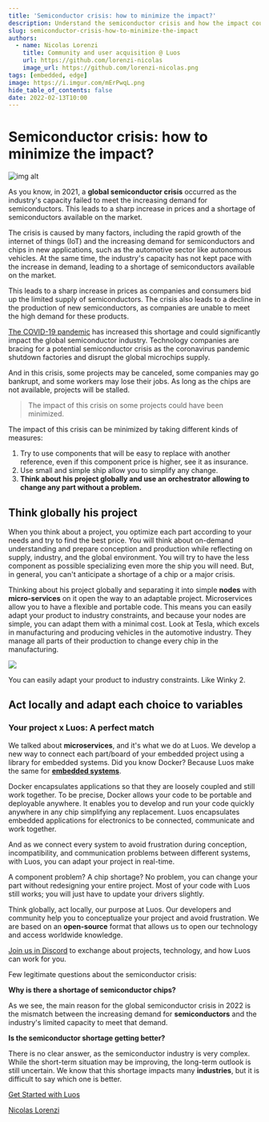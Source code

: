 ```yaml
---
title: 'Semiconductor crisis: how to minimize the impact?'
description: Understand the semiconductor crisis and how the impact could have been minimize with several tips.
slug: semiconductor-crisis-how-to-minimize-the-impact
authors:
  - name: Nicolas Lorenzi
    title: Community and user acquisition @ Luos
    url: https://github.com/lorenzi-nicolas
    image_url: https://github.com/lorenzi-nicolas.png
tags: [embedded, edge]
image: https://i.imgur.com/mErPwqL.png
hide_table_of_contents: false
date: 2022-02-13T10:00
---
```


# Semiconductor crisis: how to minimize the impact?

![img alt](/img/blog/26.png)

As you know, in 2021, a **global semiconductor crisis** occurred as the industry's capacity failed to meet the increasing demand for semiconductors. This leads to a sharp increase in prices and a shortage of semiconductors available on the market.

<!--truncate-->

The crisis is caused by many factors, including the rapid growth of the internet of things (IoT) and the increasing demand for semiconductors and chips in new applications, such as the automotive sector like autonomous vehicles. At the same time, the industry's capacity has not kept pace with the increase in demand, leading to a shortage of semiconductors available on the market.

This leads to a sharp increase in prices as companies and consumers bid up the limited supply of semiconductors. The crisis also leads to a decline in the production of new semiconductors, as companies are unable to meet the high demand for these products.

[The COVID-19 pandemic](https://www.luos.io/blog/how-the-lockdown-allowed-us-to-stay-on-track-and-consolidate-our-growth) has increased this shortage and could significantly impact the global semiconductor industry. Technology companies are bracing for a potential semiconductor crisis as the coronavirus pandemic shutdown factories and disrupt the global microchips supply.

And in this crisis, some projects may be canceled, some companies may go bankrupt, and some workers may lose their jobs. As long as the chips are not available, projects will be stalled.

> The impact of this crisis on some projects could have been minimized.

The impact of this crisis can be minimized by taking different kinds of measures:

1.  Try to use components that will be easy to replace with another reference, even if this component price is higher, see it as insurance.
2.  Use small and simple ship allow you to simplify any change.
3.  **Think about his project globally and use an orchestrator allowing to change any part without a problem.**

<h2> Think globally his project </h2>

When you think about a project, you optimize each part according to your needs and try to find the best price. You will think about on-demand understanding and prepare conception and production while reflecting on supply, industry, and the global environment. You will try to have the less component as possible specializing even more the ship you will need. But, in general, you can't anticipate a shortage of a chip or a major crisis.

Thinking about his project globally and separating it into simple **nodes** with **micro-services** on it open the way to an adaptable project. Microservices allow you to have a flexible and portable code. This means you can easily adapt your product to industry constraints, and because your nodes are simple, you can adapt them with a minimal cost. Look at Tesla, which excels in manufacturing and producing vehicles in the automotive industry. They manage all parts of their production to change every chip in the manufacturing.

![](https://uploads-ssl.webflow.com/602cf5c87ad04ea98eaa99da/623af62106f7803347e08a6e_Semiconductor_crisis-Luos_GIF.gif)

You can easily adapt your product to industry constraints. Like Winky 2.

<h2> Act locally and adapt each choice to variables </h2>

<h3> Your project x Luos: A perfect match </h3>

We talked about **microservices**, and it's what we do at Luos. We develop a new way to connect each part/board of your embedded project using a library for embedded systems. Did you know Docker? Because Luos make the same for [**embedded systems**](https://www.luos.io/blog/a-way-to-unleash-embedded-systems).

Docker encapsulates applications so that they are loosely coupled and still work together. To be precise, Docker allows your code to be portable and deployable anywhere. It enables you to develop and run your code quickly anywhere in any chip simplifying any replacement. Luos encapsulates embedded applications for electronics to be connected, communicate and work together.

And as we connect every system to avoid frustration during conception, incompatibility, and communication problems between different systems, with Luos, you can adapt your project in real-time.

A component problem? A chip shortage? No problem, you can change your part without redesigning your entire project. Most of your code with Luos still works; you will just have to update your drivers slightly.

Think globally, act locally, our purpose at Luos. Our developers and community help you to conceptualize your project and avoid frustration. We are based on an **open-source** format that allows us to open our technology and access worldwide knowledge.

[Join us in Discord](https://discord.gg/luos) to exchange about projects, technology, and how Luos can work for you.

Few legitimate questions about the semiconductor crisis:

**Why is there a shortage of semiconductor chips?**

As we see, the main reason for the global semiconductor crisis in 2022 is the mismatch between the increasing demand for **semiconductors** and the industry's limited capacity to meet that demand.

**Is the semiconductor shortage getting better?**

There is no clear answer, as the semiconductor industry is very complex. While the short-term situation may be improving, the long-term outlook is still uncertain. We know that this shortage impacts many **industries**, but it is difficult to say which one is better.

[Get Started with Luos](https://docs.luos.io/get-started/get-started)

[Nicolas Lorenzi](https://www.linkedin.com/in/nicolaslorenzi/)[](#)